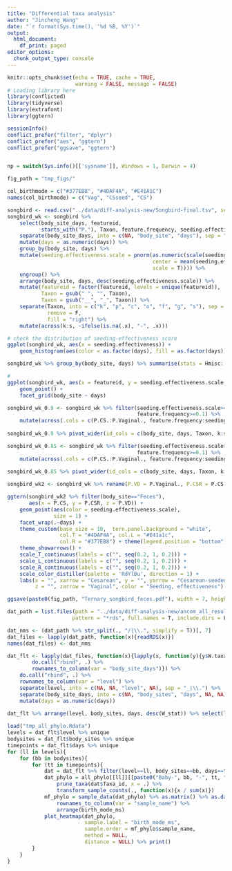 ---
title: "Differential taxa analysis"
author: "Jincheng Wang"
date: "`r format(Sys.time(), '%d %B, %Y')`"
output:
  html_document:
    df_print: paged
editor_options:
  chunk_output_type: console
---

```{r setup, message=FALSE, warning=FALSE}
knitr::opts_chunk$set(echo = TRUE, cache = TRUE, 
                      warning = FALSE, message = FALSE)
# Loading library here
library(conflicted)
library(tidyverse)
library(extrafont)
library(ggtern)

sessionInfo()
conflict_prefer("filter", "dplyr")
conflict_prefer("aes", "ggtern")
conflict_prefer("ggsave", "ggtern")


np = switch(Sys.info()[['sysname']], Windows = 1, Darwin = 4)

fig_path = "tmp_figs/"

col_birthmode = c("#377EB8", "#4DAF4A", "#E41A1C")
names(col_birthmode) = c("Vag", "CSseed", "CS")
```

```{r}
songbird <- read.csv("../data/diff-analysis-new/Songbird-final.tsv", sep = "\t", fill = F)
songbird_wk <- songbird %>% 
    select(body_site_days, featureid, 
           starts_with("P."), Taxon, feature.frequency, seeding.effectiveness) %>% 
    separate(body_site_days, into = c(NA, "body_site", "days"), sep = "-") %>% 
    mutate(days = as.numeric(days)) %>%
    group_by(body_site, days) %>% 
    mutate(seeding.effectiveness.scale = pnorm(as.numeric(scale(seeding.effectiveness, 
                                               center = mean(seeding.effectiveness), 
                                               scale = T)))) %>%
    ungroup() %>%
    arrange(body_site, days, desc(seeding.effectiveness.scale)) %>%
    mutate(featureid = factor(featureid, levels = unique(featureid)), 
           Taxon = gsub(" ", "", Taxon),
           Taxon = gsub("__", "_", Taxon)) %>%
    separate(Taxon, into = c("k", "p", "c", "o", "f", "g", "s"), sep = ";",
             remove = F,
             fill = "right") %>%
    mutate(across(k:s, ~ifelse(is.na(.x), "-", .x)))

# check the distribution of seeding-effectiveness score
ggplot(songbird_wk, aes(x = seeding.effectiveness)) +
    geom_histogram(aes(color = as.factor(days), fill = as.factor(days)), alpha = 0.3, position = "identity") +

songbird_wk %>% group_by(body_site, days) %>% summarise(stats = Hmisc::smean.sd(seeding.effectiveness) %>% paste(collapse = "--"))

#
ggplot(songbird_wk, aes(x = featureid, y = seeding.effectiveness.scale, color = p)) +
    geom_point() +
    facet_grid(body_site ~ days)

songbird_wk_0.9 <- songbird_wk %>% filter(seeding.effectiveness.scale>=0.9, 
                                          feature.frequency>=0.1) %>%
    mutate(across(.cols = c(P.CS.:P.Vaginal., feature.frequency:seeding.effectiveness.scale), ~round(., 3)))
    
songbird_wk_0.9 %>% pivot_wider(id_cols = c(body_site, days, Taxon, k:s), names_from = NULL, values_from = c(seeding.effectiveness.scale, feature.frequency, P.Vaginal., P.CS.seeded., P.CS.), names_repair = "minimal") %>% arrange(body_site, days, Taxon) %>% View

songbird_wk_0.85 <- songbird_wk %>% filter(seeding.effectiveness.scale>=0.85, 
                                          feature.frequency>=0.1) %>%
    mutate(across(.cols = c(P.CS.:P.Vaginal., feature.frequency:seeding.effectiveness.scale), ~round(., 3)))
    
songbird_wk_0.85 %>% pivot_wider(id_cols = c(body_site, days, Taxon, k:s), names_from = NULL, values_from = c(seeding.effectiveness.scale, feature.frequency, P.Vaginal., P.CS.seeded., P.CS.), names_repair = "minimal") %>% arrange(body_site, days, Taxon) %>% View
```

```{r}
songbird_wk2 <- songbird_wk %>% rename(P.VD = P.Vaginal., P.CSR = P.CS.seeded., P.CS = P.CS.)

ggtern(songbird_wk2 %>% filter(body_site=="Feces"), 
       aes(x = P.CS, y = P.CSR, z = P.VD)) +
    geom_point(aes(color = seeding.effectiveness.scale), 
               size = 1) +
    facet_wrap(.~days) +
    theme_custom(base_size = 10,  tern.panel.background = "white",
                 col.T = "#4DAF4A", col.L = "#E41a1c", 
                 col.R = "#377EB8") + theme(legend.position = "bottom") +
    theme_showarrows() +
    scale_T_continuous(labels = c("", seq(0.2, 1, 0.2))) +
    scale_L_continuous(labels = c("", seq(0.2, 1, 0.2))) +
    scale_R_continuous(labels = c("", seq(0.2, 1, 0.2))) +
    scale_color_distiller(palette = 'RdYlBu', direction = 1) +
    labs(x = "", xarrow = "Cesarean", y = "", yarrow = "Cesarean-seeded",
         z = "", zarrow = "Vaginal", color = "Seeding, effectiveness")

ggsave(paste0(fig_path, "Ternary_songbird_feces.pdf"), width = 7, height = 9, useDingbats = F)

```


```{r}
dat_path = list.files(path = "../data/diff-analysis-new/ancom_all_results",
                     pattern = "*rds", full.names = T, include.dirs = F)

dat_nms <- (dat_path %>% str_split(., "/|\\.", simplify = T))[, 7]
dat_files <- lapply(dat_path, function(x){readRDS(x)})
names(dat_files) <- dat_nms

dat_flt <- lapply(dat_files, function(x){lapply(x, function(y){y$W.taxa %>% filter(detected_0.6==T)}) %>% 
        do.call("rbind", .) %>% 
        rownames_to_column(var = "body_site_days")}) %>% 
    do.call("rbind", .) %>%
    rownames_to_column(var = "level") %>%
    separate(level, into = c(NA, NA, "level", NA), sep = "_|\\.") %>%
    separate(body_site_days, into = c(NA, "body_sites", "days", NA, NA), sep = "-|\\.") %>%
    mutate(days = as.numeric(days))
    
dat_flt %>% arrange(level, body_sites, days, desc(W_stat)) %>% select(level, body_sites, days, W_stat, Domain:Species)
```

```{r}
load("tmp_all_phylo.Rdata")
levels = dat_flt$level %>% unique
bodysites = dat_flt$body_sites %>% unique
timepoints = dat_flt$days %>% unique
for (ll in levels){
    for (bb in bodysites){
        for (tt in timepoints){
            dat = dat_flt %>% filter(level==ll, body_sites==bb, days==tt)
            dat_phylo = all_phylo[[ll]][[paste0("Baby-", bb, "-", tt, ".0")]] %>%
                prune_taxa(dat$Taxa_id, x = .) %>% 
                transform_sample_counts(., function(x){x / sum(x)})
            mf_phylo = sample_data(dat_phylo) %>% as.matrix() %>% as.data.frame() %>%
                rownames_to_column(var = "sample_name") %>%
                arrange(birth_mode_ms)
            plot_heatmap(dat_phylo, 
                         sample.label = "birth_mode_ms",
                         sample.order = mf_phylo$sample_name,
                         method = NULL, 
                         distance = NULL) %>% print()
        }
    }
}
```


